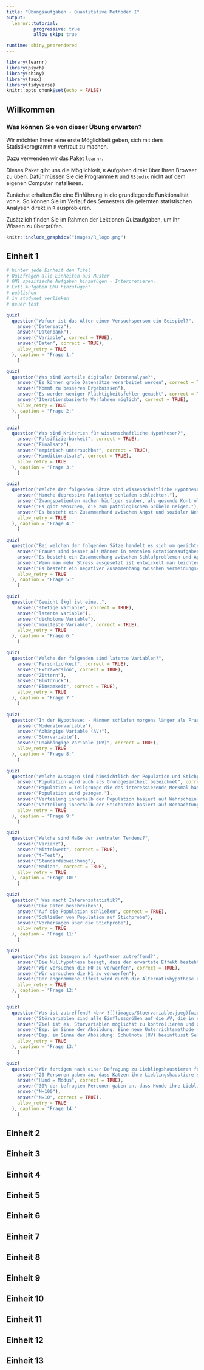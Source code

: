 ```yaml
---
title: "Übungsaufgaben - Quantitative Methoden I"
output: 
  learnr::tutorial:
          progressive: true
          allow_skip: true

runtime: shiny_prerendered
---
```


```r
library(learnr)
library(psych)
library(shiny)
library(faux)
library(tidyverse)
knitr::opts_chunk$set(echo = FALSE)
```

## Willkommen

### Was können Sie von dieser Übung erwarten?

Wir möchten Ihnen eine erste Möglichkeit geben, sich mit dem Statistikprogramm `R` vertraut zu machen. 

Dazu verwenden wir das Paket `learnr`. 

Dieses Paket gibt uns die Möglichkeit, `R` Aufgaben direkt über Ihren Browser zu üben. Dafür müssen Sie die Programme `R` und `RStudio` nicht auf dem eigenen Computer installieren. 

Zunächst erhalten Sie eine Einführung in die grundlegende Funktionalität von `R`. So können Sie im Verlauf des Semesters die gelernten statistischen Analysen direkt in `R` ausprobieren.

Zusätzlich finden Sie im Rahmen der Lektionen Quizaufgaben, um Ihr Wissen zu überprüfen. 


```r
knitr::include_graphics("images/R_logo.png")
```


## Einheit 1

```r
# hinter jede Einheit den Titel
# Quizfragen alle Einheiten aus Muster
# QM1 spezifische Aufgaben hinzufügen - Interpretieren..
# Evtl Aufgaben LMU hinzufügen? 
# publishen 
# in studynet verlinken 
# neuer test
```

```r
quiz(
  question("Wofuer ist das Alter einer Versuchsperson ein Beispiel?",
    answer("Datensatz"),
    answer("Datenbank"),
    answer("Variable", correct = TRUE),
    answer("Daten", correct = TRUE), 
    allow_retry = TRUE
  ), caption = "Frage 1:"
    )
```

```r
quiz(
  question("Was sind Vorteile digitaler Datenanalyse?",
    answer("Es können große Datensätze verarbeitet werden", correct = TRUE),
    answer("Kommt zu besseren Ergebnissen"),
    answer("Es werden weniger Flüchtigkeitsfehler gemacht", correct = TRUE),
    answer("Iterationsbasierte Verfahren möglich", correct = TRUE), 
    allow_retry = TRUE
  ), caption = "Frage 2:"
    )
```

```r
quiz(
  question("Was sind Kriterien für wissenschaftliche Hypothesen?",
    answer("Falsifizierbarkeit", correct = TRUE),
    answer("Finalsatz"),
    answer("empirisch untersuchbar", correct = TRUE),
    answer("Konditionalsatz", correct = TRUE), 
    allow_retry = TRUE
  ), caption = "Frage 3:"
    )
```

```r
quiz(
  question("Welche der folgenden Sätze sind wissenschaftliche Hypothesen?",
    answer("Manche depressive Patienten schlafen schlechter."),
    answer("Zwangspatienten machen häufiger sauber, als gesunde Kontrollprobanden.", correct = TRUE),
    answer("Es gibt Menschen, die zum pathologischen Grübeln neigen."),
    answer("Es besteht ein Zusammenhand zwischen Angst und sozialer Netzwerkgröße.", correct = TRUE), 
    allow_retry = TRUE
  ), caption = "Frage 4:"
    )
```

```r
quiz(
  question("Bei welchen der folgenden Sätze handelt es sich um gerichtete Hypothesen?",
    answer("Frauen sind besser als Männer in mentalen Rotationsaufgaben.", correct = TRUE),
    answer("Es besteht ein Zusammenhang zwischen Schlafproblemen und Agitiertheit."),
    answer("Wenn man mehr Stress ausgesetzt ist entwickelt man leichter eine Psychose", correct = TRUE),
    answer("Es besteht ein negativer Zusammenhang zwischen Vermeidungsverhalten und beruflichem Erfolg.", correct = TRUE), 
    allow_retry = TRUE
  ), caption = "Frage 5:"
    )
```

```r
quiz(
  question("Gewicht [kg] ist eine..",
    answer("stetige Variable", correct = TRUE),
    answer("latente Variable"),
    answer("dichotome Variable"),
    answer("manifeste Variable", correct = TRUE), 
    allow_retry = TRUE
  ), caption = "Frage 6:"
    )
```


```r
quiz(
  question("Welche der folgenden sind latente Variablen?",
    answer("Persönlichkeit", correct = TRUE),
    answer("Extraversion", correct = TRUE),
    answer("Zittern"),
    answer("Blutdruck"),
    answer("Einsamkeit", correct = TRUE), 
    allow_retry = TRUE
  ), caption = "Frage 7:"
    )
```

```r
quiz(
  question("In der Hypothese: - Männer schlafen morgens länger als Frauen. - ist Geschlecht die...",
    answer("Moderatorvariable"),
    answer("Abhängige Variable (AV)"),
    answer("Störvariable"),
    answer("Unabhängige Variable (UV)", correct = TRUE), 
    allow_retry = TRUE
  ), caption = "Frage 8:"
    )
```

```r
quiz(
  question("Welche Aussagen sind hinsichtlich der Population und Stichprobe korrekt?",
    answer("Population wird auch als Grundgesamtheit bezeichnet", correct = TRUE),
    answer("Population = Teilgruppe die das interessierende Merkmal hat."),
    answer("Population wird gezogen."),
    answer("Verteilung innerhalb der Population basiert auf Wahrscheinlichkeitsannahmen.", correct = TRUE),
    answer("Verteilung innerhalb der Stichprobe basiert auf Beobachtung.", correct = TRUE), 
    allow_retry = TRUE
  ), caption = "Frage 9:"
    )
```

```r
quiz(
  question("Welche sind Maße der zentralen Tendenz?",
    answer("Varianz"),
    answer("Mittelwert", correct = TRUE),
    answer("t-Test"),
    answer("Standardabweichung"),
    answer("Median", correct = TRUE), 
    allow_retry = TRUE
  ), caption = "Frage 10:"
    )
```

```r
quiz(
  question(" Was macht Inferenzstatistik?",
    answer("Die Daten beschreiben"),
    answer("Auf die Population schließen", correct = TRUE),
    answer("Schließen von Population auf Stichprobe"),
    answer("Vorhersagen über die Stichprobe"), 
    allow_retry = TRUE
  ), caption = "Frage 11:"
    )
```

```r
quiz(
  question("Was ist bezogen auf Hypothesen zutreffend?",
    answer("Die Nullhypothese besagt, dass der erwartete Effekt besteht"),
    answer("Wir versuchen die H0 zu verwerfen", correct = TRUE),
    answer("Wir versuchen die H1 zu verwerfen"),
    answer("Der angenommene Effekt wird durch die Alternativhypothese ausgedrückt", correct = TRUE), 
    allow_retry = TRUE
  ), caption = "Frage 12:"
    )
```

```r
quiz(
  question("Was ist zutreffend? <br> ![](images/Stoervariable.jpeg){width=400px}",
    answer("Störvariablen sind alle Einflussgrößen auf die AV, die in einer Untersuchung nicht erfasst werden", correct = TRUE),
    answer("Ziel ist es, Störvariablen möglichst zu kontrollieren und zu erfassen", correct = TRUE),
    answer("Bsp. im Sinne der Abbildung: Eine neue Unterrichtsmethode (UV) soll anhand des Notendurchschnitts (AV) evaluiert werden. Ein Teil der Klasse wiederholt das Jahr jedoch und es bleibt unberücksichtigt, dass sie den Stoff bereits im vergangenen Jahr durchgenommen haben.", correct = TRUE),
    answer("Bsp. im Sinne der Abbildung: Schulnote (UV) beeinflusst Selbstwertgefühl, Selbstwertgefühl beeinflusst Lebenszufriedenheit (AV)"), 
    allow_retry = TRUE
  ), caption = "Frage 13:"
    )
```

```r
quiz(
  question("Wir fertigen nach einer Befragung zu Lieblingshaustieren folgende Tabelle an. Welche Aussagen sind zutreffend? <br><br> ![](images/Tabelle1.jpeg){width=400px}",
    answer("20 Personen gaben an, dass Katzen ihre Lieblingshaustiere seien"),
    answer("Hund = Modus", correct = TRUE),
    answer("30% der befragten Personen gaben an, dass Hunde ihre Lieblingshaustiere seien", correct = TRUE),
    answer("N=100"),
    answer("N=10", correct = TRUE), 
    allow_retry = TRUE
  ), caption = "Frage 14:"
    )
```

## Einheit 2

## Einheit 3

## Einheit 4

## Einheit 5

## Einheit 6

## Einheit 7

## Einheit 8

## Einheit 9

## Einheit 10

## Einheit 11

## Einheit 12

## Einheit 13
